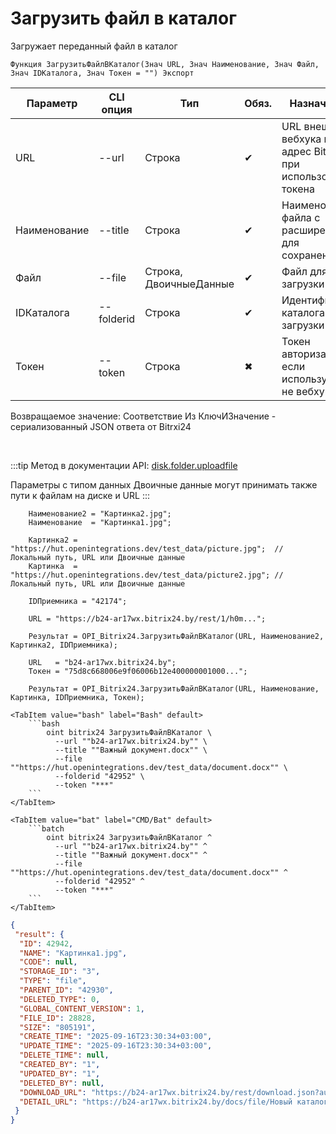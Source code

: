 ﻿---
sidebar_position: 2
description: Загрузить файл в каталог и другие функции для работы с Bitrix24 в Открытом пакете интеграций - бесплатной open-source библиотеке интеграций для 1С:Предприятие 8, OneScript и CLI
keywords: [1C, 1С, 1С:Предприятие, 1С:Предприятие 8.3, API, Интеграция, Сервисы, Обмен, OneScript, CLI, Bitrix24]
---


# Загрузить файл в каталог
 Загружает переданный файл в каталог



`Функция ЗагрузитьФайлВКаталог(Знач URL, Знач Наименование, Знач Файл, Знач IDКаталога, Знач Токен = "") Экспорт`

  | Параметр | CLI опция | Тип | Обяз. | Назначение |
  |-|-|-|-|-|
  | URL | --url | Строка | &#x2714; | URL внешнего вебхука или адрес Bitrix24 при использовании токена |
  | Наименование | --title | Строка | &#x2714; | Наименование файла с расширением для сохранения |
  | Файл | --file | Строка, ДвоичныеДанные | &#x2714; | Файл для загрузки |
  | IDКаталога | --folderid | Строка | &#x2714; | Идентификатор каталога для загрузки |
  | Токен | --token | Строка | &#x2716; | Токен авторизации, если используется не вебхук |

  
  Возвращаемое значение:   Соответствие Из КлючИЗначение - сериализованный JSON ответа от Bitrxi24

<br/>

:::tip
Метод в документации API: [disk.folder.uploadfile](https://dev.1c-bitrix.ru/rest_help/disk/folder/disk_folder_uploadfile.php)

Параметры с типом данных Двоичные данные могут принимать также пути к файлам на диске и URL
:::
<br/>



```bsl title="Пример использования для 1С:Предприятие/OneScript"
    Наименование2 = "Картинка2.jpg";
    Наименование  = "Картинка1.jpg";

    Картинка2 = "https://hut.openintegrations.dev/test_data/picture.jpg";  // Локальный путь, URL или Двоичные данные
    Картинка  = "https://hut.openintegrations.dev/test_data/picture2.jpg"; // Локальный путь, URL или Двоичные данные

    IDПриемника = "42174";

    URL = "https://b24-ar17wx.bitrix24.by/rest/1/h0m...";

    Результат = OPI_Bitrix24.ЗагрузитьФайлВКаталог(URL, Наименование2, Картинка2, IDПриемника);

    URL   = "b24-ar17wx.bitrix24.by";
    Токен = "75d8c668006e9f06006b12e400000001000...";

    Результат = OPI_Bitrix24.ЗагрузитьФайлВКаталог(URL, Наименование, Картинка, IDПриемника, Токен);
```
    

 <Tabs>
  
    <TabItem value="bash" label="Bash" default>
        ```bash
            oint bitrix24 ЗагрузитьФайлВКаталог \
              --url ""b24-ar17wx.bitrix24.by"" \
              --title ""Важный документ.docx"" \
              --file ""https://hut.openintegrations.dev/test_data/document.docx"" \
              --folderid "42952" \
              --token "***"
        ```
    </TabItem>
  
    <TabItem value="bat" label="CMD/Bat" default>
        ```batch
            oint bitrix24 ЗагрузитьФайлВКаталог ^
              --url ""b24-ar17wx.bitrix24.by"" ^
              --title ""Важный документ.docx"" ^
              --file ""https://hut.openintegrations.dev/test_data/document.docx"" ^
              --folderid "42952" ^
              --token "***"
        ```
    </TabItem>
</Tabs>


```json title="Результат"
{
 "result": {
  "ID": 42942,
  "NAME": "Картинка1.jpg",
  "CODE": null,
  "STORAGE_ID": "3",
  "TYPE": "file",
  "PARENT_ID": "42930",
  "DELETED_TYPE": 0,
  "GLOBAL_CONTENT_VERSION": 1,
  "FILE_ID": 28828,
  "SIZE": "805191",
  "CREATE_TIME": "2025-09-16T23:30:34+03:00",
  "UPDATE_TIME": "2025-09-16T23:30:34+03:00",
  "DELETE_TIME": null,
  "CREATED_BY": "1",
  "UPDATED_BY": "1",
  "DELETED_BY": null,
  "DOWNLOAD_URL": "https://b24-ar17wx.bitrix24.by/rest/download.json?auth=82d5c968006e9f06006b12e400000001000007a539fb690819c5837bc8fbbd01bf6bd0&token=disk%7CaWQ9NDI5NDImXz1zWGZVeWFZejZqOURpUWlxOWpRZUpGcThOSzBMNDZSMA%3D%3D%7CImRvd25sb2FkfGRpc2t8YVdROU5ESTVOREltWHoxeldHWlZlV0ZaZWpacU9VUnBVV2x4T1dwUlpVcEdjVGhPU3pCTU5EWlNNQT09fDgyZDVjOTY4MDA2ZTlmMDYwMDZiMTJlNDAwMDAwMDAxMDAwMDA3YTUzOWZiNjkwODE5YzU4MzdiYzhmYmJkMDFiZjZiZDAi.PSmSerJWLkAsZYX8QHM2bj7%2B3XfchclRC7%2BfCt4v5G0%3D",
  "DETAIL_URL": "https://b24-ar17wx.bitrix24.by/docs/file/Новый каталог/Картинка1.jpg"
 }
}
```
